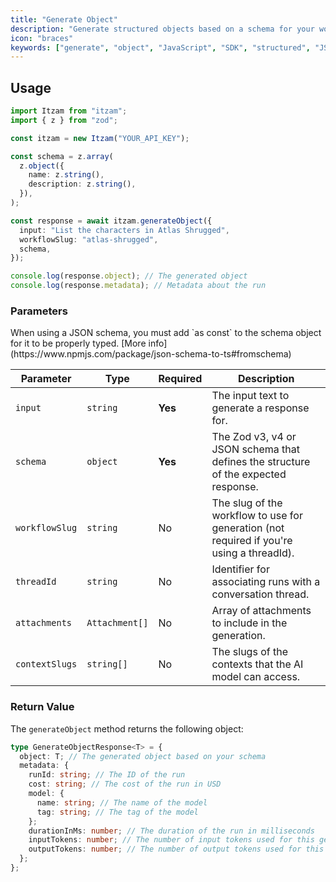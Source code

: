 ```yaml
---
title: "Generate Object"
description: "Generate structured objects based on a schema for your workflows."
icon: "braces"
keywords: ["generate", "object", "JavaScript", "SDK", "structured", "JSON"]
---
```


## Usage

```typescript
import Itzam from "itzam";
import { z } from "zod";

const itzam = new Itzam("YOUR_API_KEY");

const schema = z.array(
  z.object({
    name: z.string(),
    description: z.string(),
  }),
);

const response = await itzam.generateObject({
  input: "List the characters in Atlas Shrugged",
  workflowSlug: "atlas-shrugged",
  schema,
});

console.log(response.object); // The generated object
console.log(response.metadata); // Metadata about the run
```

### Parameters

<Note>
  When using a JSON schema, you must add `as const` to the schema object for it
  to be properly typed. [More
  info](https://www.npmjs.com/package/json-schema-to-ts#fromschema)
</Note>

| Parameter      | Type           | Required | Description                                                                               |
| -------------- | -------------- | -------- | ----------------------------------------------------------------------------------------- |
| `input`        | `string`       | **Yes**  | The input text to generate a response for.                                                |
| `schema`       | `object`       | **Yes**  | The Zod v3, v4 or JSON schema that defines the structure of the expected response.        |
| `workflowSlug` | `string`       | No       | The slug of the workflow to use for generation (not required if you're using a threadId). |
| `threadId`     | `string`       | No       | Identifier for associating runs with a conversation thread.                               |
| `attachments`  | `Attachment[]` | No       | Array of attachments to include in the generation.                                        |
| `contextSlugs` | `string[]`     | No       | The slugs of the contexts that the AI model can access.                                   |

### Return Value

The `generateObject` method returns the following object:

```typescript
type GenerateObjectResponse<T> = {
  object: T; // The generated object based on your schema
  metadata: {
    runId: string; // The ID of the run
    cost: string; // The cost of the run in USD
    model: {
      name: string; // The name of the model
      tag: string; // The tag of the model
    };
    durationInMs: number; // The duration of the run in milliseconds
    inputTokens: number; // The number of input tokens used for this generation
    outputTokens: number; // The number of output tokens used for this generation
  };
};
```
